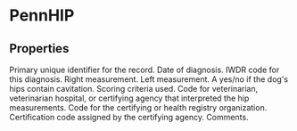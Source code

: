 
# PennHIP

## Properties
<Properties>
    <Property name="pt_PhenoTraitRecordID" type="integer">
        Primary unique identifier for the record.
    </Property>
    <Property name="pt_Date" type="datetime" required>
        Date of diagnosis.
    </Property>
    <Property name="pt_TraitCodeID" type="integer" required>
        IWDR code for this diagnosis.
    </Property>
    <Property name="pt_Measure1" type="integer">
        Right measurement.
    </Property>
    <Property name="pt_Measure2" type="integer">
        Left measurement.
    </Property>
    <Property name="pt_Cavitation" type="boolean">
        A yes/no if the dog's hips contain cavitation.
    </Property>
    <Property name="pt_MeasureTypeCode" type="integer">
        Scoring criteria used.
    </Property>
    <Property name="pt_EvaluatorID" type="integer">
        Code for veterinarian, veterinarian hospital, or certifying agency that interpreted the hip measurements.
    </Property>
    <Property name="dog_CertifAgencyCode" type="integer">
        Code for the certifying or health registry organization.
    </Property>
    <Property name="pt_CertificationNumber" type="string">
        Certification code assigned by the certifying agency.
    </Property>
    <Property name="pt_DetailsOfProblem" type="string">
        Comments.
    </Property>
</Properties>